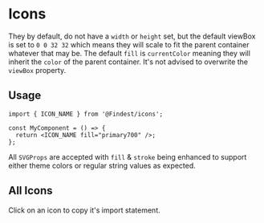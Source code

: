 

<Meta of={IconsStories} name="Docs" />

# Icons

They by default, do not have a `width` or `height` set, but the default viewBox is set to `0 0 32 32` which means they
will scale to fit the parent container whatever that may be. The default `fill` is `currentColor` meaning they will
inherit the `color` of the parent container. It's not advised to overwrite the `viewBox` property.

## Usage

```tsx
import { ICON_NAME } from '@Findest/icons';

const MyComponent = () => {
  return <ICON_NAME fill="primary700" />;
};
```

All `SVGProps` are accepted with `fill` & `stroke` being enhanced to support either theme colors or regular string
values as expected.

## All Icons

Click on an icon to copy it's import statement.

<Controls of={IconsStories.All} />

<Canvas of={IconsStories.All} />
